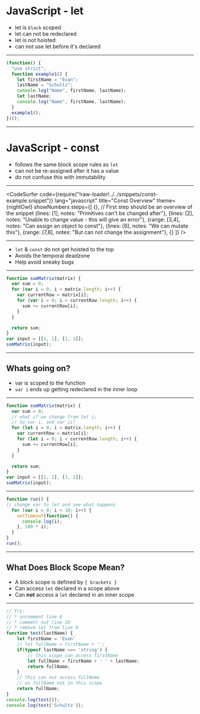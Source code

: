 
# JavaScript - let

- let is `block` scoped 
- let can not be redeclared 
- let is not hoisted 
- can not use let before it's declared 

---

```javascript No Longer Valid
(function() {
  "use strict";
  function example1() {
    let firstName = "Evan";
    lastName = "Schultz";
    console.log("Name", firstName, lastName);
    let lastName;
    console.log("Name", firstName, lastName);
  }
  example1();
})();
```

---

# JavaScript - const

- follows the same block scope rules as `let`
- can not be re-assigned after it has a value
- do not confuse this with immutability

---

<CodeSurfer
  code={require("!raw-loader!../../snippets/const-example.snippet")}
  lang="javascript"
  title="Const Overview"
  theme={nightOwl}
  showNumbers
  steps={[
    {}, // First step should be an overview of the snippet
    {lines: [1], notes: "Primitives can't be changed after"},
    {lines: [2], notes: "Unable to change value - this will give an error"},
    {range: [3,4], notes: "Can assign an object to const"},
    {lines: [6], notes: "We can mutate this"},
    {range: [7,8], notes: "But can not change the assignment"},
    {}
  ]}
/>

---

* `let` & `const` do not get hoisted to the top
* Avoids the temporal deadzone 
* Help avoid sneaky bugs

---

```javascript What Will the Sum Be?
function sumMatrix(matrix) {
  var sum = 0;
  for (var i = 0; i < matrix.length; i++) {
    var currentRow = matrix[i];
    for (var i = 0; i < currentRow.length; i++) {
      sum += currentRow[i];
    }
  }

  return sum;
}
var input = [[1, 1], [1, 1]];
sumMatrix(input);
```

---

## Whats going on?

* var is scoped to the function
* `var i` ends up getting redeclared in the inner loop

---

```javascript Let's Fix This
function sumMatrix(matrix) {
  var sum = 0;
  // what if we change from let i;
  // to var i, and var ii?
  for (let i = 0; i < matrix.length; i++) {
    var currentRow = matrix[i];
    for (let i = 0; i < currentRow.length; i++) {
      sum += currentRow[i];
    }
  }

  return sum;
}
var input = [[1, 1], [1, 1]];
sumMatrix(input);
```

---

```javascript What Do You Expect the Output to Be?
function run() {
// change var to let and see what happens
  for (var i = 0; i < 10; i++) {
    setTimeout(function() {
      console.log(i);
    }, 100 * i);
  }
}
run();  
```
---
## What Does Block Scope Mean?

* A block scope is defined by `{ brackets }` 
* Can access `let` declared in a scope above
* Can **not** access a `let` declared in an inner scope

---


```javascript Block Scope Example
// Try:
// * uncomment line 6
// * comment out line 10
// * remove let from line 9
function test(lastName) {
    let firstName = 'Evan'
    // let fullName = firstName + '';
    if(typeof lastName === 'string') {
        // this scope can access firstName
        let fullName = firstName + ' ' + lastName;
        return fullName;
    }
    // this can not access fullName 
    // as fullName not in this scope
    return fullName;
}
console.log(test());
console.log(test('Schultz'));
```
